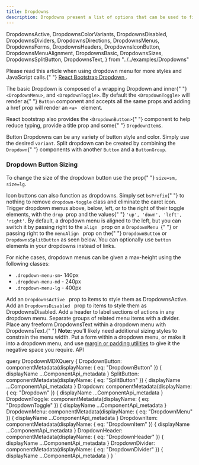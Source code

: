 ```yaml
---
title: Dropdowns
description: Dropdowns present a list of options that can be used to filter or sort existing content. They can also be used as menus. Their use as menus can be seen in tabs. At a smaller screen size, the tabs collapse into a dropdown.
---
```


  DropdownsActive,
  DropdownsColorVariants,
  DropdownsDisabled,
  DropdownsDividers,
  DropdownsDirections,
  DropdownsMenus,
  DropdownsForms,
  DropdownsHeaders,
  DropdownsIconButton,
  DropdownsMenuAlignment,
  DropdownsBasic,
  DropdownsSizes,
  DropdownsSplitButton,
  DropdownsText,
} from "../../examples/Dropdowns"

<Overview guidelink="https://modus.trimble.com/components/dropdowns/">
  <p>
    Please read this article when using dropdown menu for more styles and
    JavaScript calls.{" "}
    <a href="https://react-bootstrap-v4.netlify.app/components/dropdowns/">
      React Bootstrap Dropdown
    </a>
    .
  </p>
  <p>
    The basic Dropdown is composed of a wrapping Dropdown and inner{" "}
    <code>&lt;DropdownMenu&gt;</code>, and <code>&lt;DropdownToggle&gt;</code>.
    By default the <code>&lt;DropdownToggle&gt;</code> will render a{" "}
    <code>Button</code> component and accepts all the same props and adding a
    href prop will render an <code>&lt;a&gt; </code>
    element.
  </p>
  <p>
    React bootstrap also provides the <code>&lt;DropdownButton&gt;</code>{" "}
    component to help reduce typing, provide a title prop and some{" "}
    <code>DropdownItem</code>s.
  </p>
</Overview>

<CodeBlock title="Simple Button Dropdowns" code={DropdownsBasic}></CodeBlock>

<CodeBlock title="Color Variants" code={DropdownsColorVariants}>
  Button Dropdowns can be any variety of button style and color. Simply use the
  desired <code>variant</code>.
</CodeBlock>

<CodeBlock title="Split Button" code={DropdownsSplitButton}>
  Split dropdown can be created by combining the <code>Dropdown</code>{" "}
  components with another <code>Button</code>
  and a <code>ButtonGroup</code>.
</CodeBlock>

<h3>Dropdown Button Sizing</h3>
<p>
  To change the size of the dropdown button use the prop{" "}
  <code>size=sm, size=lg</code>.
</p>

<CodeBlock title="Icon Button Dropdowns" code={DropdownsIconButton}>
  Icon buttons can also function as dropdowns. Simply set <code>bsPrefix</code>{" "}
  to nothing to remove <code>dropdown-toggle</code> class and eliminate the
  caret icon.
</CodeBlock>

<CodeBlock title="Dropdown Directions" code={DropdownsDirections}>
  Trigger dropdown menus above, below, left, or to the right of their toggle
  elements, with the <code>drop </code>prop and the values{" "}
  <code>'up', 'down', 'left', 'right'</code>.
</CodeBlock>

<CodeBlock title="Menu Alignment" code={DropdownsMenuAlignment}>
  By default, a dropdown menu is aligned to the left, but you can switch it by
  passing right to the <code>align </code> prop on a <code>DropdownMenu </code>{" "}
  or passing right to the <code>menuAlign </code> prop on the{" "}
  <code>DropdownButton</code> or <code>DropdownsSplitButton</code> as seen
  below.
</CodeBlock>

<CodeBlock bigtitle="Dropdown Menus" code={DropdownsMenus}>
  You can optionally use <code>button</code> elements in your dropdowns instead
  of links.
</CodeBlock>

<CodeBlock title="DropdownsSizes" code={DropdownsSizes}>
  <p>
    For niche cases, dropdown menus can be given a max-height using the
    following classes:
  </p>
  <ul>
    <li>
      <code>.dropdown-menu-sm</code>- 140px
    </li>
    <li>
      <code>.dropdown-menu-md</code> - 240px
    </li>
    <li>
      <code>.dropdown-menu-lg</code> - 400px
    </li>
  </ul>
</CodeBlock>

<CodeBlock title="DropdownsActive" code={DropdownsActive}>
  Add an <code>DropdownsActive </code> prop to items to style them as
  DropdownsActive.
</CodeBlock>

<CodeBlock title="DropdownsDisabled" code={DropdownsDisabled}>
  Add an <code>DropdownsDisabled </code> prop to items to style them as
  DropdownsDisabled.
</CodeBlock>

<CodeBlock title="DropdownsHeaders" code={DropdownsHeaders}>
  Add a header to label sections of actions in any dropdown menu.
</CodeBlock>

<CodeBlock title="DropdownsDividers" code={DropdownsDividers}>
  Separate groups of related menu items with a divider.
</CodeBlock>

<CodeBlock title="DropdownsText" code={DropdownsText}>
  Place any freeform DropdownsText within a dropdown menu with DropdownsText.{" "}
  <strong>Note:</strong> you’ll likely need additional sizing styles to
  constrain the menu width.
</CodeBlock>

<CodeBlock title="DropdownsForms" code={DropdownsForms}>
  Put a form within a dropdown menu, or make it into a dropdown menu, and use
  <a href="/utilities/padding-and-margin/">margin or padding utilities</a> to give
  it the negative space you require.
</CodeBlock>

<LinkedHeading h="2" className="h1" id="dd-api">
  API
</LinkedHeading>

<ComponentApi metadata={props.data.DropdownButton} />

<ComponentApi metadata={props.data.SplitButton} />

<ComponentApi metadata={props.data.Dropdown} />

<ComponentApi
  metadata={props.data.DropdownToggle}
  exportedBy={props.data.Dropdown}
/>

<ComponentApi
  metadata={props.data.DropdownMenu}
  exportedBy={props.data.Dropdown}
/>

<ComponentApi
  metadata={props.data.DropdownItem}
  exportedBy={props.data.Dropdown}
/>
<ComponentApi
  metadata={props.data.DropdownHeader}
  exportedBy={props.data.Dropdown}
/>
<ComponentApi
  metadata={props.data.DropdownDivider}
  exportedBy={props.data.Dropdown}
/>

  query DropdownMDXQuery {
    DropdownButton: componentMetadata(displayName: { eq: "DropdownButton" }) {
      displayName
      ...ComponentApi_metadata
    }
    SplitButton: componentMetadata(displayName: { eq: "SplitButton" }) {
      displayName
      ...ComponentApi_metadata
    }
    Dropdown: componentMetadata(displayName: { eq: "Dropdown" }) {
      displayName
      ...ComponentApi_metadata
    }
    DropdownToggle: componentMetadata(displayName: { eq: "DropdownToggle" }) {
      displayName
      ...ComponentApi_metadata
    }
    DropdownMenu: componentMetadata(displayName: { eq: "DropdownMenu" }) {
      displayName
      ...ComponentApi_metadata
    }
    DropdownItem: componentMetadata(displayName: { eq: "DropdownItem" }) {
      displayName
      ...ComponentApi_metadata
    }
    DropdownHeader: componentMetadata(displayName: { eq: "DropdownHeader" }) {
      displayName
      ...ComponentApi_metadata
    }
    DropdownDivider: componentMetadata(displayName: { eq: "DropdownDivider" }) {
      displayName
      ...ComponentApi_metadata
    }
  }
`
